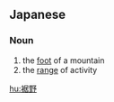 ==Japanese==
{{ja-kanjitab|裾|野}}

===Noun===
{{ja-noun|すその}}

# the [[foot]] of a mountain
# the [[range]] of activity

[[hu:裾野]]